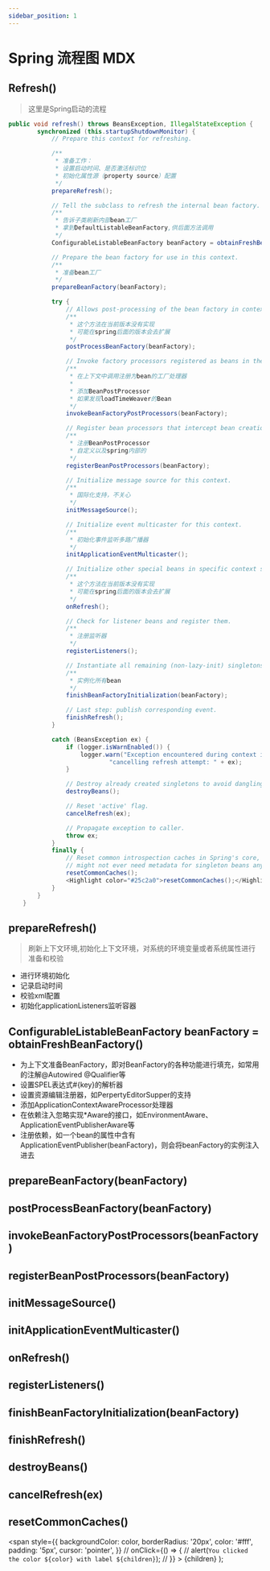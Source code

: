 ```yaml
---
sidebar_position: 1
---
```


# Spring 流程图 MDX

## Refresh()
> 这里是Spring启动的流程

```java
public void refresh() throws BeansException, IllegalStateException {
		synchronized (this.startupShutdownMonitor) {
			// Prepare this context for refreshing.

			/**
			 * 准备工作：
			 * 设置启动时间、是否激活标识位
			 * 初始化属性源（property source）配置
			 */
			prepareRefresh();

			// Tell the subclass to refresh the internal bean factory.
			/**
			 * 告诉子类刷新内部bean工厂
			 * 拿到DefaultListableBeanFactory,供后面方法调用
			 */
			ConfigurableListableBeanFactory beanFactory = obtainFreshBeanFactory();

			// Prepare the bean factory for use in this context.
			/**
			 * 准备bean工厂
			 */
			prepareBeanFactory(beanFactory);

			try {
				// Allows post-processing of the bean factory in context subclasses.
				/**
				 * 这个方法在当前版本没有实现
				 * 可能在spring后面的版本会去扩展
				 */
				postProcessBeanFactory(beanFactory);

				// Invoke factory processors registered as beans in the context.
				/**
				 * 在上下文中调用注册为bean的工厂处理器
				 *
				 * 添加BeanPostProcessor
				 * 如果发现loadTimeWeaver的Bean
				 */
				invokeBeanFactoryPostProcessors(beanFactory);

				// Register bean processors that intercept bean creation.
				/**
				 * 注册BeanPostProcessor
				 * 自定义以及spring内部的
				 */
				registerBeanPostProcessors(beanFactory);

				// Initialize message source for this context.
				/**
				 * 国际化支持，不关心
				 */
				initMessageSource();

				// Initialize event multicaster for this context.
				/**
				 * 初始化事件监听多路广播器
				 */
				initApplicationEventMulticaster();

				// Initialize other special beans in specific context subclasses.
				/**
				 * 这个方法在当前版本没有实现
				 * 可能在spring后面的版本会去扩展
				 */
				onRefresh();

				// Check for listener beans and register them.
				/**
				 * 注册监听器
				 */
				registerListeners();

				// Instantiate all remaining (non-lazy-init) singletons.
				/**
				 * 实例化所有bean
				 */
				finishBeanFactoryInitialization(beanFactory);

				// Last step: publish corresponding event.
				finishRefresh();
			}

			catch (BeansException ex) {
				if (logger.isWarnEnabled()) {
					logger.warn("Exception encountered during context initialization - " +
							"cancelling refresh attempt: " + ex);
				}

				// Destroy already created singletons to avoid dangling resources.
				destroyBeans();

				// Reset 'active' flag.
				cancelRefresh(ex);

				// Propagate exception to caller.
				throw ex;
			}
			finally {
				// Reset common introspection caches in Spring's core, since we
				// might not ever need metadata for singleton beans anymore...
				resetCommonCaches();
				<Highlight color="#25c2a0">resetCommonCaches();</Highlight>
			}
		}
	}

```
<!-- This is <Highlight color="#1002a0">Docusaurus green</Highlight> ! -->

## prepareRefresh()
> 刷新上下文环境,初始化上下文环境，对系统的环境变量或者系统属性进行准备和校验
* 进行环境初始化
* 记录启动时间
* 校验xml配置
* 初始化applicationListeners监听容器

## ConfigurableListableBeanFactory beanFactory = obtainFreshBeanFactory()
>
* 为上下文准备BeanFactory，即对BeanFactory的各种功能进行填充，如常用的注解@Autowired @Qualifier等
* 设置SPEL表达式#{key}的解析器
* 设置资源编辑注册器，如<Highlight color="#1002a0">PerpertyEditorSupper</Highlight>的支持
* 添加ApplicationContextAwareProcessor处理器
* 在依赖注入忽略实现*Aware的接口，如EnvironmentAware、ApplicationEventPublisherAware等
* 注册依赖，如一个bean的属性中含有ApplicationEventPublisher(beanFactory)，则会将beanFactory的实例注入进去

## prepareBeanFactory(beanFactory)
## postProcessBeanFactory(beanFactory)
## invokeBeanFactoryPostProcessors(beanFactory)
## registerBeanPostProcessors(beanFactory)
## initMessageSource()
## initApplicationEventMulticaster()
## onRefresh()
## registerListeners()
## finishBeanFactoryInitialization(beanFactory)
## finishRefresh()
## destroyBeans()
## cancelRefresh(ex)
## resetCommonCaches()
  <span
    style={{
      backgroundColor: color,
      borderRadius: '20px',
      color: '#fff',
      padding: '5px',
      cursor: 'pointer',
    }}
//     onClick={() => {
//       alert(`You clicked the color ${color} with label ${children}`);
//     }}
    >
  {children}
  </span>
);